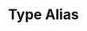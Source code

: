 ---
id: "ts_tf_med_008"
questionType: "TRUE_FALSE"
title: "Type Alias"
statement: "Type aliases can be used to define custom types including unions and intersections."
difficulty: "MEDIUM"
category: "Type Script"
correctAnswer: true
explanation: "Type aliases are flexible and can represent complex type combinations."
---